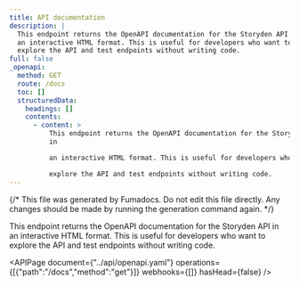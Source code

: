 ```yaml
---
title: API documentation
description: |
  This endpoint returns the OpenAPI documentation for the Storyden API in
  an interactive HTML format. This is useful for developers who want to
  explore the API and test endpoints without writing code.
full: false
_openapi:
  method: GET
  route: /docs
  toc: []
  structuredData:
    headings: []
    contents:
      - content: >
          This endpoint returns the OpenAPI documentation for the Storyden API
          in

          an interactive HTML format. This is useful for developers who want to

          explore the API and test endpoints without writing code.
---
```


{/* This file was generated by Fumadocs. Do not edit this file directly. Any changes should be made by running the generation command again. */}

This endpoint returns the OpenAPI documentation for the Storyden API in
an interactive HTML format. This is useful for developers who want to
explore the API and test endpoints without writing code.


<APIPage document={"../api/openapi.yaml"} operations={[{"path":"/docs","method":"get"}]} webhooks={[]} hasHead={false} />
